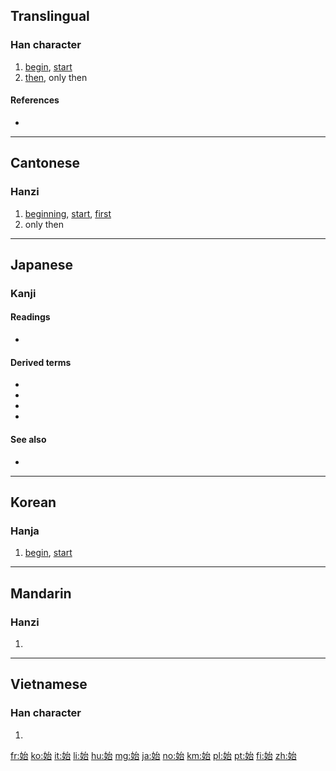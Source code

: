 ==Translingual==
{{stroke order|strokes=8}}

===Han character===
{{Han char|rn=38|rad=女|as=05|sn=8|four=4346<sub>0</sub>|canj=[[女]][[戈]][[口]] (VIR)|ids=⿰[[女]][[台]]}}

# [[begin]], [[start]]
# [[then]], only then

====References====
* {{Han ref|kx=0258.160|dkj=06166|dj=0523.220|hdz=21041.120|uh=59CB|ud=22987|bh=A96C|bd=43372}}

----

==Cantonese==

===Hanzi===
{{yue-hanzi|jyut=[[ci2]]|y=chi2}}

# [[beginning]], [[start]], [[first]]
# only then

----

==Japanese==

===Kanji===
{{ja-kanji|grade=3|rs=女05}}

====Readings====
* {{ja-readings|goon=[[し]] (shi)|kanon=[[し]] (shi)|nanori=[[とも]] (tomo), [[はじめ]] (hajime), [[はる]] (haru), [[もと]] (moto)|kun=[[はじめる]] (hajimeru), [[はじめ]] (hajime), [[はじまる]] (hajimaru)}}

====Derived terms====
* {{l|ja|始め|tr=[[はじめ]], hajime}}
* {{l|ja|始める|tr=[[はじめる]], hajimeru}}
* {{l|ja|始まる|tr=[[はじまる]], hajimaru}}
* {{l|ja|始まり|tr=[[はじまり]], hajimari}}

====See also====
* {{l|ja|初}}

----

==Korean==

===Hanja===
{{ko-hanja|hangeul=시|rv=si|mr=si}}

# [[begin]], [[start]]

----

==Mandarin==

===Hanzi===
{{cmn-hanzi|pin=[[shǐ]] ([[shi3]])|wg=shih<sup>3</sup>}}

# {{defn|lang=cmn|sort=女05}}

----

==Vietnamese==

===Han character===
{{vi-hantu|[[thủy]], [[thuỷ]], [[thỉ]], [[tân]]|rs=女05}}

# {{defn|lang=vi|sort=女05}}

[[fr:始]]
[[ko:始]]
[[it:始]]
[[li:始]]
[[hu:始]]
[[mg:始]]
[[ja:始]]
[[no:始]]
[[km:始]]
[[pl:始]]
[[pt:始]]
[[fi:始]]
[[zh:始]]